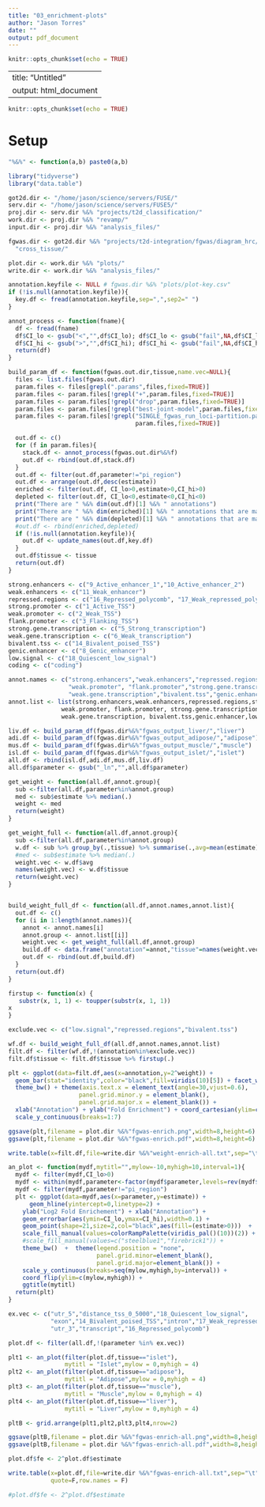 ```yaml
---
title: "03_enrichment-plots"
author: "Jason Torres"
date: ""
output: pdf_document
---
```


```r
knitr::opts_chunk$set(echo = TRUE)
```

---
title: "Untitled"
output: html_document
---

```r
knitr::opts_chunk$set(echo = TRUE)
```

# Setup

```r

"%&%" <- function(a,b) paste0(a,b)

library("tidyverse")
library("data.table")

got2d.dir <- "/home/jason/science/servers/FUSE/"
serv.dir <- "/home/jason/science/servers/FUSE5/"
proj.dir <- serv.dir %&% "projects/t2d_classification/"
work.dir <- proj.dir %&% "revamp/"
input.dir <- proj.dir %&% "analysis_files/"

fgwas.dir <- got2d.dir %&% "projects/t2d-integration/fgwas/diagram_hrc/" %&%
  "cross_tissue/"

plot.dir <- work.dir %&% "plots/"
write.dir <- work.dir %&% "analysis_files/"

annotation.keyfile <- NULL # fgwas.dir %&% "plots/plot-key.csv"
if (!is.null(annotation.keyfile)){
  key.df <- fread(annotation.keyfile,sep=",",sep2=" ")
}

```

```r

annot_process <- function(fname){
  df <- fread(fname)
  df$CI_lo <- gsub("<","",df$CI_lo); df$CI_lo <- gsub("fail",NA,df$CI_lo); df$CI_lo <- as.numeric(df$CI_lo)
  df$CI_hi <- gsub(">","",df$CI_hi); df$CI_hi <- gsub("fail",NA,df$CI_hi); df$CI_hi <- as.numeric(df$CI_hi)
  return(df)
}

build_param_df <- function(fgwas.out.dir,tissue,name.vec=NULL){
  files <- list.files(fgwas.out.dir)
  param.files <- files[grepl(".params",files,fixed=TRUE)]
  param.files <- param.files[!grepl("+",param.files,fixed=TRUE)]
  param.files <- param.files[!grepl("drop",param.files,fixed=TRUE)]  
  param.files <- param.files[!grepl("best-joint-model",param.files,fixed=TRUE)]  
  param.files <- param.files[!grepl("SINGLE_fgwas_run_loci-partition.params",
                                    param.files,fixed=TRUE)]  

  out.df <- c()
  for (f in param.files){
    stack.df <- annot_process(fgwas.out.dir%&%f)
    out.df <- rbind(out.df,stack.df)
  }
  out.df <- filter(out.df,parameter!="pi_region")
  out.df <- arrange(out.df,desc(estimate))
  enriched <- filter(out.df, CI_lo>0,estimate>0,CI_hi>0)
  depleted <- filter(out.df, CI_lo<0,estimate<0,CI_hi<0)
  print("There are " %&% dim(out.df)[1] %&% " annotations")
  print("There are " %&% dim(enriched)[1] %&% " annotations that are marginally ENRICHED")
  print("There are " %&% dim(depleted)[1] %&% " annotations that are marginally DEPLETED")
  #out.df <- rbind(enriched,depleted)
  if (!is.null(annotation.keyfile)){
    out.df <- update_names(out.df,key.df)
  }
  out.df$tissue <- tissue 
  return(out.df)
}

```


```r
strong.enhancers <- c("9_Active_enhancer_1","10_Active_enhancer_2")
weak.enhancers <- c("11_Weak_enhancer")
repressed.regions <- c("16_Repressed_polycomb", "17_Weak_repressed_polycomb")
strong.promoter <- c("1_Active_TSS")
weak.promoter <- c("2_Weak_TSS")
flank.promoter <- c("3_Flanking_TSS")
strong.gene.transcription <- c("5_Strong_transcription")
weak.gene.transcription <- c("6_Weak_transcription")
bivalent.tss <- c("14_Bivalent_poised_TSS")
genic.enhancer <- c("8_Genic_enhancer")
low.signal <- c("18_Quiescent_low_signal")
coding <- c("coding")

annot.names <- c("strong.enhancers","weak.enhancers","repressed.regions","strong.promoter",
                 "weak.promoter", "flank.promoter","strong.gene.transcription",
                 "weak.gene.transcription","bivalent.tss","genic.enhancer","low.signal","coding")
annot.list <- list(strong.enhancers,weak.enhancers,repressed.regions,strong.promoter,
               weak.promoter, flank.promoter, strong.gene.transcription,
               weak.gene.transcription, bivalent.tss,genic.enhancer,low.signal,coding)

```


```r

liv.df <- build_param_df(fgwas.dir%&%"fgwas_output_liver/","liver")
adi.df <- build_param_df(fgwas.dir%&%"fgwas_output_adipose/","adipose")
mus.df <- build_param_df(fgwas.dir%&%"fgwas_output_muscle/","muscle")
isl.df <- build_param_df(fgwas.dir%&%"fgwas_output_islet/","islet")
all.df <- rbind(isl.df,adi.df,mus.df,liv.df)
all.df$parameter <- gsub("_ln","",all.df$parameter)

get_weight <- function(all.df,annot.group){
  sub <-filter(all.df,parameter%in%annot.group)
  med <- sub$estimate %>% median(.)
  weight <- med
  return(weight)
}

get_weight_full <- function(all.df,annot.group){
  sub <-filter(all.df,parameter%in%annot.group)
  w.df <- sub %>% group_by(.,tissue) %>% summarise(.,avg=mean(estimate))
  #med <- sub$estimate %>% median(.)
  weight.vec <- w.df$avg
  names(weight.vec) <- w.df$tissue
  return(weight.vec)
}


build_weight_full_df <- function(all.df,annot.names,annot.list){
  out.df <- c()
  for (i in 1:length(annot.names)){
    annot <- annot.names[i]
    annot.group <- annot.list[[i]]
    weight.vec <- get_weight_full(all.df,annot.group)
    build.df <- data.frame("annotation"=annot,"tissue"=names(weight.vec),"weight"=unname(weight.vec),stringsAsFactors = FALSE)
    out.df <- rbind(out.df,build.df)
  }
  return(out.df)
}


```


```r

firstup <- function(x) {
   substr(x, 1, 1) <- toupper(substr(x, 1, 1))
x
}

exclude.vec <- c("low.signal","repressed.regions","bivalent.tss")

wf.df <- build_weight_full_df(all.df,annot.names,annot.list)
filt.df <- filter(wf.df,!(annotation%in%exclude.vec))
filt.df$tissue <- filt.df$tissue %>% firstup(.)

plt <- ggplot(data=filt.df,aes(x=annotation,y=2^weight)) + 
  geom_bar(stat="identity",color="black",fill=viridis(10)[5]) + facet_wrap(~tissue) + 
  theme_bw() + theme(axis.text.x = element_text(angle=30,vjust=0.6),
                    panel.grid.minor.y = element_blank(),
                    panel.grid.major.x = element_blank()) + 
  xlab("Annotation") + ylab("Fold Enrichment") + coord_cartesian(ylim=c(0,7)) + 
  scale_y_continuous(breaks=1:7)

ggsave(plt,filename = plot.dir %&%"fgwas-enrich.png",width=8,height=6)
ggsave(plt,filename = plot.dir %&%"fgwas-enrich.pdf",width=8,height=6)

write.table(x=filt.df,file=write.dir %&%"weight-enrich-all.txt",sep="\t",quote=F,row.names = F)

```


```r

an_plot <- function(mydf,mytitl="",mylow=-10,myhigh=10,interval=1){
  mydf <- filter(mydf,CI_lo>0)
  mydf <- within(mydf,parameter<-factor(mydf$parameter,levels=rev(mydf$parameter)))
  mydf <- filter(mydf,parameter!="pi_region")
  plt <- ggplot(data=mydf,aes(x=parameter,y=estimate)) +
      geom_hline(yintercept=0,linetype=2) +
    ylab("Log2 Fold Enrichement") + xlab("Annotation") +
    geom_errorbar(aes(ymin=CI_lo,ymax=CI_hi),width=0.1) +
    geom_point(shape=21,size=2,col="black",aes(fill=(estimate>0)))  +
    scale_fill_manual(values=colorRampPalette(viridis_pal()(10))(2)) + 
    #scale_fill_manual(values=c("steelblue1","firebrick1")) +
    theme_bw()  +  theme(legend.position = "none",
                         panel.grid.minor=element_blank(),
                         panel.grid.major=element_blank()) +
    scale_y_continuous(breaks=seq(mylow,myhigh,by=interval)) +
    coord_flip(ylim=c(mylow,myhigh)) +
    ggtitle(mytitl)
  return(plt)
}


```

```r

ex.vec <- c("utr_5","distance_tss_0_5000","18_Quiescent_low_signal",
            "exon","14_Bivalent_poised_TSS","intron","17_Weak_repressed_polycomb",
            "utr_3","transcript","16_Repressed_polycomb")

plot.df <- filter(all.df,!(parameter %in% ex.vec))

plt1 <- an_plot(filter(plot.df,tissue=="islet"),
                mytitl = "Islet",mylow = 0,myhigh = 4)
plt2 <- an_plot(filter(plot.df,tissue=="adipose"),
                mytitl = "Adipose",mylow = 0,myhigh = 4)
plt3 <- an_plot(filter(plot.df,tissue=="muscle"),
                mytitl = "Muscle",mylow = 0,myhigh = 4)
plt4 <- an_plot(filter(plot.df,tissue=="liver"),
                mytitl = "Liver",mylow = 0,myhigh = 4)

pltB <- grid.arrange(plt1,plt2,plt3,plt4,nrow=2)

ggsave(pltB,filename = plot.dir %&%"fgwas-enrich-all.png",width=8,height=6)
ggsave(pltB,filename = plot.dir %&%"fgwas-enrich-all.pdf",width=8,height=6)

plot.df$fe <- 2^plot.df$estimate 

write.table(x=plot.df,file=write.dir %&%"fgwas-enrich-all.txt",sep="\t",
            quote=F,row.names = F)

#plot.df$fe <- 2^plot.df$estimate 
```



